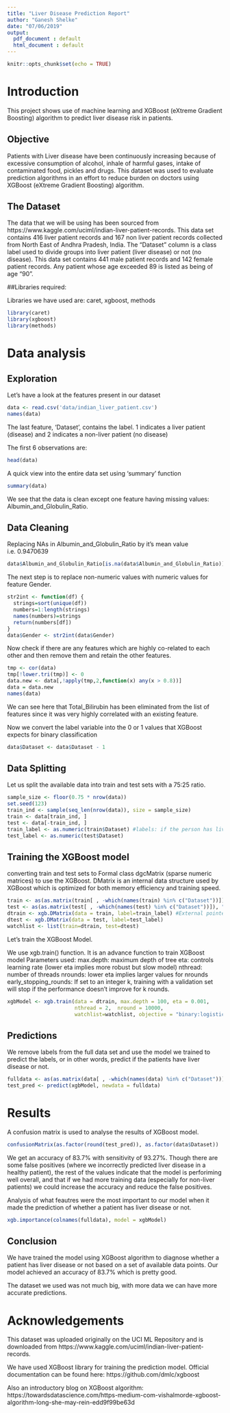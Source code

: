 ---
title: "Liver Disease Prediction Report"
author: "Ganesh Shelke"
date: "07/06/2019"
output:  
  pdf_document : default
  html_document : default
---

```{r setup, include=FALSE}
knitr::opts_chunk$set(echo = TRUE)
```

# Introduction

This project shows use of machine learning and XGBoost (eXtreme Gradient Boosting) algorithm to predict liver disease risk in patients. 

## Objective
Patients with Liver disease have been continuously increasing because of excessive consumption of alcohol, inhale of harmful gases, intake of contaminated food, pickles and drugs. This dataset was used to evaluate prediction algorithms in an effort to reduce burden on doctors using XGBoost (eXtreme Gradient Boosting) algorithm.

## The Dataset

The data that we will be using has been sourced from https://www.kaggle.com/uciml/indian-liver-patient-records. This data set contains 416 liver patient records and 167 non liver patient records collected from North East of Andhra Pradesh, India. The "Dataset" column is a class label used to divide groups into liver patient (liver disease) or not (no disease). This data set contains 441 male patient records and 142 female patient records.
Any patient whose age exceeded 89 is listed as being of age "90".

##Libraries required:
  
  Libraries we have used are: caret, xgboost, methods
```{r echo=FALSE}
library(caret)
library(xgboost)
library(methods)
```

# Data analysis

## Exploration

Let's have a look at the features present in our dataset

```{r echo=FALSE}
data <- read.csv('data/indian_liver_patient.csv')
names(data)
```

The last feature, 'Dataset', contains the label. 1 indicates a liver patient (disease) and 2 indicates a non-liver patient (no disease)

The first 6 observations are:
```{r}
head(data)
```

A quick view into the entire data set using 'summary' function

```{r}
summary(data)
```

We see that the data is clean except one feature having missing values: Albumin_and_Globulin_Ratio.

## Data Cleaning

Replacing NAs in Albumin_and_Globulin_Ratio by it's mean value i.e. 0.9470639

```{r echo=FALSE}
data$Albumin_and_Globulin_Ratio[is.na(data$Albumin_and_Globulin_Ratio)] <- mean(data$Albumin_and_Globulin_Ratio, na.rm = TRUE)
```

The next step is to replace non-numeric values with numeric values for feature Gender. 

```{r  echo=FALSE}
str2int <- function(df) {
  strings=sort(unique(df))
  numbers=1:length(strings)
  names(numbers)=strings
  return(numbers[df])
}
data$Gender <- str2int(data$Gender)
```

Now check if there are any features which are highly co-related to each other and then remove them and retain the other features.

```{r}
tmp <- cor(data)
tmp[!lower.tri(tmp)] <- 0
data.new <- data[,!apply(tmp,2,function(x) any(x > 0.8))]
data = data.new
names(data)
```

We can see here that Total_Bilirubin has been eliminated from the list of features since it was very highly correlated with an existing feature.

Now we convert the label variable into the 0 or 1 values that XGBoost expects for binary classification

```{r}
data$Dataset <- data$Dataset - 1
```

## Data Splitting

Let us split the available data into train and test sets with a 75:25 ratio.

```{r}
sample_size <- floor(0.75 * nrow(data))
set.seed(123)
train_ind <- sample(seq_len(nrow(data)), size = sample_size)
train <- data[train_ind, ]
test <- data[-train_ind, ]
train_label <- as.numeric(train$Dataset) #labels: if the person has liver disease or not
test_label <- as.numeric(test$Dataset)
```

## Training the XGBoost model

converting train and test sets to Formal class dgcMatrix (sparse numeric matrices) to use the XGBoost. DMatrix is an internal data structure used by XGBoost which is optimized for both memory efficiency and training speed.

```{r}
train <- as(as.matrix(train[ , -which(names(train) %in% c("Dataset"))]), "dgCMatrix")
test <- as(as.matrix(test[ , -which(names(test) %in% c("Dataset"))]), "dgCMatrix")
dtrain <- xgb.DMatrix(data = train, label=train_label) #External pointers of class 'xgb.DMatrix'
dtest <- xgb.DMatrix(data = test, label=test_label)     
watchlist <- list(train=dtrain, test=dtest)
```

Let's train the XGBoost Model. 

We use xgb.train() function. It is an advance function to train XGBoost model
Parameters used:
max.depth: maximum depth of tree
eta: controls learning rate (lower eta implies more robust but slow model)
nthread: number of threads
nrounds: lower eta implies larger values for nrounds
early_stopping_rounds: If set to an integer k, training with a validation set will stop if the performance doesn't improve for k rounds. 

```{r}
xgbModel <- xgb.train(data = dtrain, max.depth = 100, eta = 0.001, 
                      nthread = 2,  nround = 10000, 
                      watchlist=watchlist, objective = "binary:logistic", early_stopping_rounds = 300)
```

## Predictions

We remove labels from the full data set and use the model we trained to predict the labels, or in other words, predict if the patients have liver disease or not.

```{r}
fulldata <- as(as.matrix(data[ , -which(names(data) %in% c("Dataset"))]), "dgCMatrix")
test_pred <- predict(xgbModel, newdata = fulldata)
```

# Results

A confusion matrix is used to analyse the results of XGBoost model.
```{r}
confusionMatrix(as.factor(round(test_pred)), as.factor(data$Dataset))
```

We get an accuracy of 83.7% with sensitivity of 93.27%. Though there are some false positives (where we incorrectly predicted liver disease in a healthy patient), the rest of the values indicate that the model is perforiming well overall, and that if we had more training data (especially for non-liver patients) we could increase the accuracy and reduce the false positives.

Analysis of what feautres were the most important to our model when it made the prediction of whether a patient has liver disease or not. 

```{r}
xgb.importance(colnames(fulldata), model = xgbModel) 
```

## Conclusion

We have trained the model using XGBoost algorithm to diagnose whether a patient has liver disease or not based on a set of available data points. Our model achieved an accuracy of 83.7% which is pretty good.

The dataset we used was not much big, with more data we can have more accurate predictions.

# Acknowledgements

This dataset was uploaded originally on the UCI ML Repository and is downloaded from https://www.kaggle.com/uciml/indian-liver-patient-records.

We have used XGBoost library for training the prediction model. 
Official documentation can be found here: https://github.com/dmlc/xgboost

Also an introductory blog on XGBoost algorithm: https://towardsdatascience.com/https-medium-com-vishalmorde-xgboost-algorithm-long-she-may-rein-edd9f99be63d
